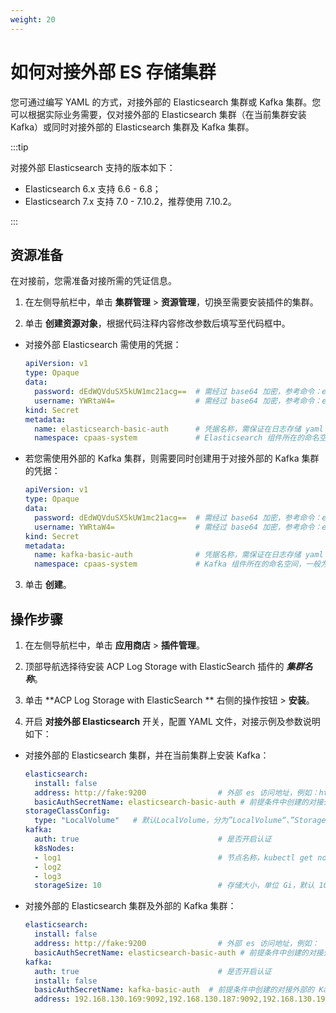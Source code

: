 ```yaml
---
weight: 20
---
```


# 如何对接外部 ES 存储集群

您可通过编写 YAML 的方式，对接外部的 Elasticsearch 集群或 Kafka 集群。您可以根据实际业务需要，仅对接外部的 Elasticsearch 集群（在当前集群安装 Kafka）或同时对接外部的 Elasticsearch 集群及 Kafka 集群。

:::tip

对接外部 Elasticsearch 支持的版本如下：
- Elasticsearch 6.x 支持 6.6 - 6.8；
- Elasticsearch 7.x 支持 7.0 - 7.10.2，推荐使用 7.10.2。

:::

## 资源准备

在对接前，您需准备对接所需的凭证信息。

1. 在左侧导航栏中，单击 **集群管理** > **资源管理**，切换至需要安装插件的集群。

2. 单击 **创建资源对象**，根据代码注释内容修改参数后填写至代码框中。

* 对接外部 Elasticsearch 需使用的凭据：

    ```yaml
	apiVersion: v1
	type: Opaque
	data:
	  password: dEdWQVduSX5kUW1mc21acg==  # 需经过 base64 加密，参考命令：echo -n <password_value>| base64
	  username: YWRtaW4=                  # 需经过 base64 加密，参考命令：echo -n <username_value>| base64
	kind: Secret
	metadata:
	  name: elasticsearch-basic-auth      # 凭据名称，需保证在日志存储 yaml 中 elasticsearch.basicAuthSecretName 的值与本参数一致
	  namespace: cpaas-system             # Elasticsearch 组件所在的命名空间，一般为 cpaas-system
    ```

* 若您需使用外部的 Kafka 集群，则需要同时创建用于对接外部的 Kafka 集群的凭据：

    ```yaml
	apiVersion: v1
	type: Opaque
	data:
	  password: dEdWQVduSX5kUW1mc21acg==  # 需经过 base64 加密，参考命令：echo -n <password_value>| base64
	  username: YWRtaW4=                  # 需经过 base64 加密，参考命令：echo -n <username_value>| base64
	kind: Secret
	metadata:
	  name: kafka-basic-auth              # 凭据名称，需保证在日志存储 yaml 中 kafka.basicAuthSecretName 的值与本参数一致
	  namespace: cpaas-system             # Kafka 组件所在的命名空间，一般为 cpaas-system
    ```

3. 单击 **创建**。

## 操作步骤

1. 在左侧导航栏中，单击 **应用商店** > **插件管理**。

2. 顶部导航选择待安装 ACP Log Storage with ElasticSearch 插件的 ***集群名称***。

3. 单击 **ACP Log Storage with ElasticSearch ** 右侧的操作按钮 > **安装**。

4. 开启 **对接外部 Elasticsearch** 开关，配置 YAML 文件，对接示例及参数说明如下：

* 对接外部的 Elasticsearch 集群，并在当前集群上安装 Kafka：

    ```yaml
    elasticsearch:
      install: false
      address: http://fake:9200                # 外部 es 访问地址，例如：http://192.168.143.252:11780/es_proxy
      basicAuthSecretName: elasticsearch-basic-auth # 前提条件中创建的对接外部 Elasticsearch 需使用的凭据
    storageClassConfig:
      type: "LocalVolume"   # 默认LocalVolume，分为”LocalVolume“、”StorageClass“
    kafka:
      auth: true                               # 是否开启认证
      k8sNodes:
      - log1                                   # 节点名称，kubectl get nodes 获取的名称
      - log2
      - log3
      storageSize: 10                          # 存储大小，单位 Gi，默认 10 Gi
    ```

* 对接外部的 Elasticsearch 集群及外部的 Kafka 集群：

    ```yaml
    elasticsearch:
      install: false
      address: http://fake:9200                # 外部 es 访问地址，例如：  http://192.168.143.252:11780/es_proxy
      basicAuthSecretName: elasticsearch-basic-auth # 前提条件中创建的对接外部 Elasticsearch 需使用的凭据
    kafka:
      auth: true                               # 是否开启认证
      install: false
      basicAuthSecretName: kafka-basic-auth  # 前提条件中创建的对接外部的 Kafka 集群需使用的凭据
      address: 192.168.130.169:9092,192.168.130.187:9092,192.168.130.193:9092     # kafka 访问地址，英文逗号分割
    ```
